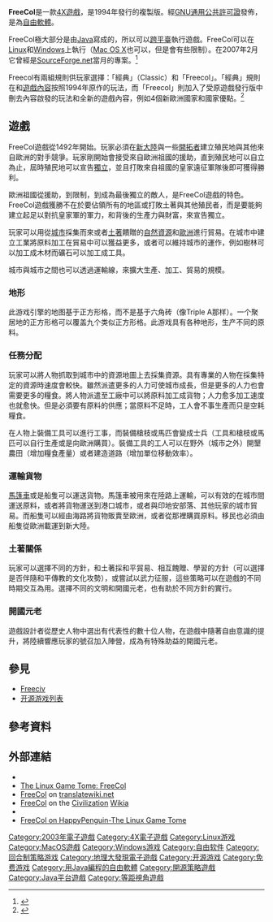 {{Infobox Software
| title = FreeCol
| logo = File:Freecol Ship.png
| logo caption = Challenge the New World...
| screenshot = File:FreeCol0 5 2 mapboard.jpg
| caption = 來自FreeCol 0.5.2的遊戲截圖
| author = The Freecol Team
| developer = [[SourceForge|SourceForge]]項目[http://sourceforge.net/projects/freecol/ The Freecol Team]
| designer = [http://www.freecol.org/team-and-credits.html 眾多参与者]
| released = {{Start date and age|2003|01|02}}
| discontinued           = 
| latest release version = 0.11.6
| latest release date    = {{Start date and age|2015|10|17}}
| modes = [[單人遊戲|單人遊戲]]、[[多人遊戲|多人遊戲]]
| platform = [[Java|Java]]兼容平台
| language               = af ang ar arz be bg br bs ca cs-CZ da de el en-GB eo es et eu fa fi fr gl grc he hsb hu ia id it-IT ja km ko lt mk ms nb nds nl nl-BE nn oc pl-PL pms pt-BR pt-PT qqq ru sq sv ta tl tr uk zh-CN
| language count         = 54
| genre                  =  [[回合制策略遊戲|回合制]][[:Category:開源策略遊戲|策略遊戲]]
| license                = [[GNU_General_Public_License#Version_2|GPLv2]]
| website                = {{URL|http://www.freecol.org/}}
}}
'''FreeCol'''是一款[[4X遊戲|4X遊戲]]，是1994年發行{{link-en|席德·梅爾的殖民|Sid Meier's Colonization}}的複製版。經[[GNU通用公共許可證|GNU通用公共許可證]]發佈，是為[[自由軟體|自由軟體]]。

FreeCol極大部分是由[[Java|Java]]寫成的，所以可以[[跨平臺|跨平臺]]執行遊戲。FreeCol可以在[[Linux|Linux]]和[[Microsoft_Windows|Windows]]上執行（[[Mac_OS_X|Mac OS X]]也可以，但是會有些限制）。在2007年2月它曾經是[[SourceForge.net|SourceForge.net]]當月的專案。<ref>{{cite web |url=https://sourceforge.net/blog/potm-2007-02/ |title=Project of the Month, February 2007 SourceForge Community Blog |author=admin |date=2007-02 |website=[[SourceForge|SourceForge]] |language=en |access-date=2016-06-04 |archive-date=2016-06-04 |archive-url=https://web.archive.org/web/20160604030344/https://sourceforge.net/blog/potm-2007-02/ |dead-url=no }}</ref>

Freecol有兩組規則供玩家選擇：「經典」（Classic）和「Freecol」。「經典」規則在{{link-en|遊戲機制|Game mechanics}}和[[遊戲性|遊戲內容]]按照1994年原作的玩法，而「Freecol」則加入了受原遊戲發行版中刪去內容啟發的玩法和全新的遊戲內容，例如4個新歐洲國家和國家優點。<ref>{{cite web |url=http://www.freecol.org/docs/FreeCol.html |title=FreeCol Documentation User Guide for Version v0.11.6 |author=The FreeCol Team |date=2015-10-17 |website=FreeCol |language=en |access-date=2016-06-04 |archive-date=2016-06-11 |archive-url=https://web.archive.org/web/20160611053821/http://www.freecol.org/docs/FreeCol.html |dead-url=no }}</ref>

== 遊戲 ==
FreeCol遊戲從1492年開始。玩家必須在[[新大陸|新大陸]]與一些[[開拓者|開拓者]]建立殖民地與其他來自歐洲的對手競爭。玩家剛開始會接受來自歐洲祖國的援助，直到殖民地可以自立為止，屆時殖民地可以宣告[[獨立|獨立]]，並且打敗來自祖國的皇家遠征軍隊後即可獲得勝利。

歐洲祖國從援助，到限制，到成為最後獨立的敵人，是FreeCol遊戲的特色。FreeCol遊戲獲勝不在於要佔領所有的地區或打敗土著與其他殖民者，而是要能夠建立起足以對抗皇家軍的軍力，和背後的生產力與財富，來宣告獨立。

玩家可以用從[[城市|城市]]採集而來或者[[原住民|土著]]饋贈的[[自然資源|自然資源]]和[[歐洲|歐洲]]進行貿易。在城市中建立工業將原料加工在貿易中可以獲益更多，或者可以維持城市的運作，例如樹林可以加工成木材而礦石可以加工成工具。

城市與城市之間也可以透過運輸線，來擴大生產、加工、貿易的規模。

=== 地形 ===
此游戏引擎的地图基于正方形格，而不是基于六角砖（像Triple A那样）。一个聚居地的正方形格可以覆盖九个类似正方形格。此游戏具有各种地形，生产不同的原料。

=== 任務分配 ===
玩家可以將人物抓取到城市中的資源地圖上去採集資源。具有專業的人物在採集特定的資源時速度會較快。雖然派遣更多的人力可使城市成長，但是更多的人力也會需要更多的糧食。將人物派遣至工廠中可以將原料加工成貨物；人力愈多加工速度也就愈快。但是必須要有原料的供應；當原料不足時，工人會不事生產而只是空耗糧食。

在人物上裝備工具可以進行工事，而裝備槍枝或馬匹會變成士兵（工具和槍枝或馬匹可以自行生產或是向歐洲購買）。裝備工具的工人可以在野外（城市之外）開墾農田（增加糧食產量）或者建造道路（增加單位移動效率）。

=== 運輸貨物 ===
[[馬篷車|馬篷車]]或是船隻可以運送貨物。馬篷車被用來在陸路上運輸，可以有效的在城市間運送原料，或者將貨物運送到港口城市，或者與印地安部落、其他玩家的城市貿易。而船隻可以經由海路將貨物販賣至歐洲，或者從那裡購買原料。移民也必須由船隻從歐洲載運到新大陸。

=== 土著關係 ===
玩家可以選擇不同的方針，和土著採和平貿易、相互餽贈、學習的方針（可以選擇是否伴隨和平傳教的文化攻勢），或嘗試以武力征服，這些策略可以在遊戲的不同時期交互為用。選擇不同的文明和開國元老，也有助於不同方針的實行。

=== 開國元老 ===
遊戲設計者從歷史人物中選出有代表性的數十位人物，在遊戲中隨著自由意識的提升，將陸續響應玩家的號召加入陣營，成為有特殊助益的開國元老。

== 參見 ==
{{Portal|自由軟件}}
{{Portal|策略遊戲}}
{{Portal|電子遊戲}}
* [[Freeciv|Freeciv]]
* [[开源游戏列表|开源游戏列表]]

== 參考資料 ==
{{reflist|30em}}

== 外部連結 ==
{{Commons category|FreeCol}}
*{{Official|http://www.freecol.org/}}{{en}}
*[https://web.archive.org/web/20030212102108/http://happypenguin.org/show?FreeCol The Linux Game Tome: FreeCol]{{en}}
*[[translatewiki:FreeCol|FreeCol]] on [[translatewiki.net|translatewiki.net]]{{en}}
*[[wikia:civilization:FreeCol|FreeCol]] on the [[wikia:civilization|Civilization]] [[Wikia|Wikia]]{{en}}
*{{openhub|freecol}}{{en}}
*[https://web.archive.org/web/20160817053219/http://happypenguin.altervista.org/gameshow.php?t=FreeCol FreeCol on HappyPenguin-The Linux Game Tome]{{en}}

{{Civilization}}

[[Category:2003年電子遊戲|Category:2003年電子遊戲]]
[[Category:4X電子遊戲|Category:4X電子遊戲]]
[[Category:Linux游戏|Category:Linux游戏]]
[[Category:MacOS遊戲|Category:MacOS遊戲]]
[[Category:Windows游戏|Category:Windows游戏]]
[[Category:自由软件|Category:自由软件]]
[[Category:回合制策略游戏|Category:回合制策略游戏]]
[[Category:地理大發現電子遊戲|Category:地理大發現電子遊戲]]
[[Category:开源游戏|Category:开源游戏]]
[[Category:免费游戏|Category:免费游戏]]
[[Category:用Java編程的自由軟體|Category:用Java編程的自由軟體]]
[[Category:開源策略遊戲|Category:開源策略遊戲]]
[[Category:Java平台遊戲|Category:Java平台遊戲]]
[[Category:等距視角遊戲|Category:等距視角遊戲]]